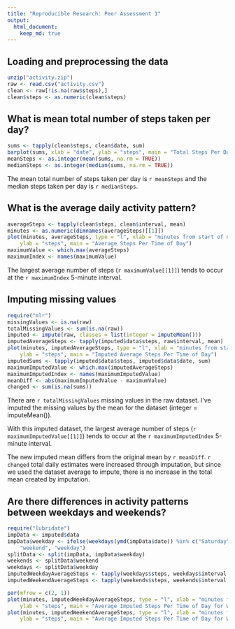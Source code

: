 ```yaml
---
title: "Reproducible Research: Peer Assessment 1"
output: 
  html_document:
    keep_md: true
---
```



## Loading and preprocessing the data

``` r
unzip("activity.zip")
raw <- read.csv("activity.csv")
clean <- raw[!is.na(raw$steps),]
clean$steps <- as.numeric(clean$steps)
```

## What is mean total number of steps taken per day?

``` r
sums <- tapply(clean$steps, clean$date, sum)
barplot(sums, xlab = "date", ylab = "steps", main = "Total Steps Per Day")
meanSteps <- as.integer(mean(sums, na.rm = TRUE))
medianSteps <- as.integer(median(sums, na.rm = TRUE))
```

The mean total number of steps taken per day is `r meanSteps` and the median
steps taken per day is `r medianSteps`.

## What is the average daily activity pattern?

``` r
averageSteps <- tapply(clean$steps, clean$interval, mean)
minutes <- as.numeric(dimnames(averageSteps)[[1]])
plot(minutes, averageSteps, type = "l", xlab = "minutes from start of day",
	ylab = "steps", main = "Average Steps Per Time of Day")
maximumValue <- which.max(averageSteps)
maximumIndex <- names(maximumValue)
```

The largest average number of steps (`r maximumValue[[1]]`) tends to occur at the
`r maximumIndex` 5-minute interval.

## Imputing missing values

``` r
require("mlr")
missingValues <- is.na(raw)
totalMissingValues <- sum(is.na(raw))
imputed <- impute(raw, classes = list(integer = imputeMean()))
imputedAverageSteps <- tapply(imputed$data$steps, raw$interval, mean)
plot(minutes, imputedAverageSteps, type = "l", xlab = "minutes from start of day",
	ylab = "steps", main = "Imputed Average Steps Per Time of Day")
imputedSums <- tapply(imputed$data$steps, imputed$data$date, sum)
maximumImputedValue <- which.max(imputedAverageSteps)
maximumImputedIndex <- names(maximumImputedValue)
meanDiff <- abs(maximumImputedValue - maximumValue)
changed <- sum(is.na(sums))
```

There are `r totalMissingValues` missing values in the raw dataset.  I've imputed
the missing values by the mean for the dataset (integer = imputeMean()).

With this imputed dataset, the largest average number of steps
(`r maximumImputedValue[[1]]`) tends to occur at the `r maximumImputedIndex`
5-minute interval.

The new imputed mean differs from the original mean by `r meanDiff`.  `r changed`
total daily estimates were increased through imputation, but since we used the
dataset average to impute, there is no increase in the total mean created by
imputation.

## Are there differences in activity patterns between weekdays and weekends?

``` r
require("lubridate")
impData <- imputed$data
impData$weekday <- ifelse(weekdays(ymd(impData$date)) %in% c("Saturday", "Sunday"),
	"weekend", "weekday")
splitData <- split(impData, impData$weekday)
weekends <- splitData$weekend
weekdays <- splitData$weekday
imputedWeekdayAverageSteps <- tapply(weekdays$steps, weekdays$interval, mean)
imputedWeekendAverageSteps <- tapply(weekends$steps, weekends$interval, mean)

par(mfrow = c(2, 1))
plot(minutes, imputedWeekdayAverageSteps, type = "l", xlab = "minutes from start of day",
	ylab = "steps", main = "Average Imputed Steps Per Time of Day for Weekdays")
plot(minutes, imputedWeekendAverageSteps, type = "l", xlab = "minutes from start of day",
	ylab = "steps", main = "Average Imputed Steps Per Time of Day for Weekends")
```
